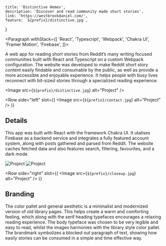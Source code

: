 
	title: 'Distinctive Homes',
	description: 'Discover and read community made short stories',
	link: 'https://westbrookdaniel.com/',
	feature: `${prefix}/distinctive.jpg`,
}

<Portfolio data={metadata}>


<Paragraph withStack={[
	'React',
	'Typescript',
	'Webpack',
	'Chakra UI',
	'Framer Motion',
	'Firebase',
]}>


A web app for reading short stories from Reddit’s many writing
focused communities built with React and Typescript on a custom
Webpack configuration. The website was developed to make Reddit
short story content easily findable and consumable by the public,
as well as provide a more accessible and enjoyable experience.
It helps people with busy lives reconnect with bit-sized stories
through a specialized reading experience.

</Paragraph>


<Image src={`${prefix}/distinctive.jpg`} alt="Project" />

<Row 
	side="left" 
	slot={(
		<Image src={`${prefix}/contact.jpg`} alt="Project" />
	)}
>


## Details

This app was built with React with the framework Chakra UI. It utalises
Firebase as a backend service and integrates a fully featured account system,
along with posts gathered and parsed from Reddit. The website caches fetched
data and also features search, filtering, favourites, and a dark mode.

</Row>


<Gallery>
	<Image src={`${prefix}/sections.jpg`} alt="Project" />
	<Image src={`${prefix}/mobile.jpg`} alt="Project" />
</Gallery>

<Row 
	side="right" 
	slot={(
		<Image src={`${prefix}/closeup.jpg`} alt="Project" />
	)}
>


## Branding

The color pallet and general aesthetic is a minimalist and modernized version
of old library pages. This helps create a warm and comforting feeling, which
along with the serif heading typefaces encourages a relaxing reading experience.
The body typeface was chosen to be very legible and easy to read, whilst the
images harmonies with the library style color pallet. The brandmark symbolizes
a blocked out paragraph of text, showing how easily stories can be consumed
in a simple and time effective way.

</Row>


</Portfolio>

